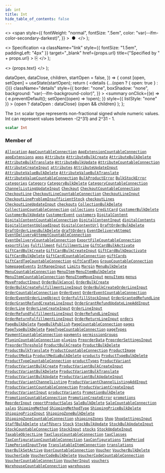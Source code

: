 ```yaml
---
id: int
title: Int
hide_table_of_contents: false
---
```


  <>
    <span
      style={{
        fontWeight: "normal",
        fontSize: ".5em",
        color: "var(--ifm-color-secondary-darkest)",
      }}
    >
      &nbsp;●&nbsp;
    </span>
  </>
);

  <>
    Specification
    <a
      className="link"
      style={{ fontSize: "1.5em", paddingLeft: "4px" }}
      target="\_blank"
      href={props.url}
      title={"Specified by " + props.url}
    >
      ⎘
    </a>
  </>
);

  <>
    <span className={props.class}>{props.text}</span>
  </>
);


  dataOpen,
  dataClose,
  children,
  startOpen = false,
}) => {
  const [open, setOpen] = useState(startOpen);
  return (
    <details
      {...(open ? { open: true } : {})}
      className="details"
      style={{
        border: "none",
        boxShadow: "none",
        background: "var(--ifm-background-color)",
      }}
    >
      <summary
        onClick={(e) => {
          e.preventDefault();
          setOpen((open) => !open);
        }}
        style={{ listStyle: "none" }}
      >
        {open ? dataOpen : dataClose}
      </summary>
      {open && children}
    </details>
  );
};

The `Int` scalar type represents non-fractional signed whole numeric values. Int can represent values between -(2^31) and 2^31 - 1.

```graphql
scalar Int
```

### Member of

[`Allocation`](../../../api-reference/products/objects/allocation) <Badge class="badge badge--secondary" text="object"/><Bullet />[`AppCountableConnection`](../../../api-reference/apps/objects/app-countable-connection) <Badge class="badge badge--secondary" text="object"/><Bullet />[`AppExtensionCountableConnection`](../../../api-reference/apps/objects/app-extension-countable-connection) <Badge class="badge badge--secondary" text="object"/><Bullet />[`appExtensions`](../../../api-reference/apps/queries/app-extensions) <Badge class="badge badge--secondary" text="query"/><Bullet />[`apps`](../../../api-reference/apps/queries/apps) <Badge class="badge badge--secondary" text="query"/><Bullet />[`Attribute`](../../../api-reference/attributes/objects/attribute) <Badge class="badge badge--secondary" text="object"/><Bullet />[`AttributeBulkCreate`](../../../api-reference/attributes/objects/attribute-bulk-create) <Badge class="badge badge--secondary" text="object"/><Bullet />[`AttributeBulkDelete`](../../../api-reference/attributes/objects/attribute-bulk-delete) <Badge class="badge badge--secondary" text="object"/><Bullet />[`AttributeBulkTranslate`](../../../api-reference/attributes/objects/attribute-bulk-translate) <Badge class="badge badge--secondary" text="object"/><Bullet />[`AttributeBulkUpdate`](../../../api-reference/attributes/objects/attribute-bulk-update) <Badge class="badge badge--secondary" text="object"/><Bullet />[`AttributeCountableConnection`](../../../api-reference/attributes/objects/attribute-countable-connection) <Badge class="badge badge--secondary" text="object"/><Bullet />[`AttributeCreateInput`](../../../api-reference/attributes/inputs/attribute-create-input) <Badge class="badge badge--secondary" text="input"/><Bullet />[`attributes`](../../../api-reference/attributes/queries/attributes) <Badge class="badge badge--secondary" text="query"/><Bullet />[`AttributeUpdateInput`](../../../api-reference/attributes/inputs/attribute-update-input) <Badge class="badge badge--secondary" text="input"/><Bullet />[`AttributeValueBulkDelete`](../../../api-reference/attributes/objects/attribute-value-bulk-delete) <Badge class="badge badge--secondary" text="object"/><Bullet />[`AttributeValueBulkTranslate`](../../../api-reference/attributes/objects/attribute-value-bulk-translate) <Badge class="badge badge--secondary" text="object"/><Bullet />[`AttributeValueCountableConnection`](../../../api-reference/attributes/objects/attribute-value-countable-connection) <Badge class="badge badge--secondary" text="object"/><Bullet />[`BulkProductError`](../../../api-reference/products/objects/bulk-product-error) <Badge class="badge badge--secondary" text="object"/><Bullet />[`BulkStockError`](../../../api-reference/products/objects/bulk-stock-error) <Badge class="badge badge--secondary" text="object"/><Bullet />[`categories`](../../../api-reference/products/queries/categories) <Badge class="badge badge--secondary" text="query"/><Bullet />[`Category`](../../../api-reference/products/objects/category) <Badge class="badge badge--secondary" text="object"/><Bullet />[`CategoryBulkDelete`](../../../api-reference/products/objects/category-bulk-delete) <Badge class="badge badge--secondary" text="object"/><Bullet />[`CategoryCountableConnection`](../../../api-reference/products/objects/category-countable-connection) <Badge class="badge badge--secondary" text="object"/><Bullet />[`ChannelListingUpdateInput`](../../../api-reference/products/inputs/channel-listing-update-input) <Badge class="badge badge--secondary" text="input"/><Bullet />[`Checkout`](../../../api-reference/checkout/objects/checkout) <Badge class="badge badge--secondary" text="object"/><Bullet />[`CheckoutCountableConnection`](../../../api-reference/checkout/objects/checkout-countable-connection) <Badge class="badge badge--secondary" text="object"/><Bullet />[`CheckoutLine`](../../../api-reference/checkout/objects/checkout-line) <Badge class="badge badge--secondary" text="object"/><Bullet />[`CheckoutLineCountableConnection`](../../../api-reference/checkout/objects/checkout-line-countable-connection) <Badge class="badge badge--secondary" text="object"/><Bullet />[`CheckoutLineInput`](../../../api-reference/checkout/inputs/checkout-line-input) <Badge class="badge badge--secondary" text="input"/><Bullet />[`CheckoutLineProblemInsufficientStock`](../../../api-reference/checkout/objects/checkout-line-problem-insufficient-stock) <Badge class="badge badge--secondary" text="object"/><Bullet />[`checkoutLines`](../../../api-reference/checkout/queries/checkout-lines) <Badge class="badge badge--secondary" text="query"/><Bullet />[`CheckoutLineUpdateInput`](../../../api-reference/checkout/inputs/checkout-line-update-input) <Badge class="badge badge--secondary" text="input"/><Bullet />[`checkouts`](../../../api-reference/checkout/queries/checkouts) <Badge class="badge badge--secondary" text="query"/><Bullet />[`CollectionBulkDelete`](../../../api-reference/products/objects/collection-bulk-delete) <Badge class="badge badge--secondary" text="object"/><Bullet />[`CollectionCountableConnection`](../../../api-reference/products/objects/collection-countable-connection) <Badge class="badge badge--secondary" text="object"/><Bullet />[`collections`](../../../api-reference/products/queries/collections) <Badge class="badge badge--secondary" text="query"/><Bullet />[`CreditCard`](../../../api-reference/payments/objects/credit-card) <Badge class="badge badge--secondary" text="object"/><Bullet />[`CustomerBulkDelete`](../../../api-reference/users/objects/customer-bulk-delete) <Badge class="badge badge--secondary" text="object"/><Bullet />[`CustomerBulkUpdate`](../../../api-reference/users/objects/customer-bulk-update) <Badge class="badge badge--secondary" text="object"/><Bullet />[`CustomerEvent`](../../../api-reference/users/objects/customer-event) <Badge class="badge badge--secondary" text="object"/><Bullet />[`customers`](../../../api-reference/users/queries/customers) <Badge class="badge badge--secondary" text="query"/><Bullet />[`DigitalContent`](../../../api-reference/products/objects/digital-content) <Badge class="badge badge--secondary" text="object"/><Bullet />[`DigitalContentCountableConnection`](../../../api-reference/products/objects/digital-content-countable-connection) <Badge class="badge badge--secondary" text="object"/><Bullet />[`DigitalContentInput`](../../../api-reference/products/inputs/digital-content-input) <Badge class="badge badge--secondary" text="input"/><Bullet />[`digitalContents`](../../../api-reference/products/queries/digital-contents) <Badge class="badge badge--secondary" text="query"/><Bullet />[`DigitalContentUploadInput`](../../../api-reference/products/inputs/digital-content-upload-input) <Badge class="badge badge--secondary" text="input"/><Bullet />[`DigitalContentUrl`](../../../api-reference/products/objects/digital-content-url) <Badge class="badge badge--secondary" text="object"/><Bullet />[`DraftOrderBulkDelete`](../../../api-reference/orders/objects/draft-order-bulk-delete) <Badge class="badge badge--secondary" text="object"/><Bullet />[`DraftOrderLinesBulkDelete`](../../../api-reference/orders/objects/draft-order-lines-bulk-delete) <Badge class="badge badge--secondary" text="object"/><Bullet />[`draftOrders`](../../../api-reference/orders/queries/draft-orders) <Badge class="badge badge--secondary" text="query"/><Bullet />[`EventDeliveryAttempt`](../../../api-reference/webhooks/objects/event-delivery-attempt) <Badge class="badge badge--secondary" text="object"/><Bullet />[`EventDeliveryAttemptCountableConnection`](../../../api-reference/miscellaneous/objects/event-delivery-attempt-countable-connection) <Badge class="badge badge--secondary" text="object"/><Bullet />[`EventDeliveryCountableConnection`](../../../api-reference/miscellaneous/objects/event-delivery-countable-connection) <Badge class="badge badge--secondary" text="object"/><Bullet />[`ExportFileCountableConnection`](../../../api-reference/miscellaneous/objects/export-file-countable-connection) <Badge class="badge badge--secondary" text="object"/><Bullet />[`exportFiles`](../../../api-reference/miscellaneous/queries/export-files) <Badge class="badge badge--secondary" text="query"/><Bullet />[`Fulfillment`](../../../api-reference/orders/objects/fulfillment) <Badge class="badge badge--secondary" text="object"/><Bullet />[`FulfillmentLine`](../../../api-reference/orders/objects/fulfillment-line) <Badge class="badge badge--secondary" text="object"/><Bullet />[`GiftCardBulkActivate`](../../../api-reference/gift-cards/objects/gift-card-bulk-activate) <Badge class="badge badge--secondary" text="object"/><Bullet />[`GiftCardBulkCreate`](../../../api-reference/gift-cards/objects/gift-card-bulk-create) <Badge class="badge badge--secondary" text="object"/><Bullet />[`GiftCardBulkCreateInput`](../../../api-reference/gift-cards/inputs/gift-card-bulk-create-input) <Badge class="badge badge--secondary" text="input"/><Bullet />[`GiftCardBulkDeactivate`](../../../api-reference/gift-cards/objects/gift-card-bulk-deactivate) <Badge class="badge badge--secondary" text="object"/><Bullet />[`GiftCardBulkDelete`](../../../api-reference/gift-cards/objects/gift-card-bulk-delete) <Badge class="badge badge--secondary" text="object"/><Bullet />[`GiftCardCountableConnection`](../../../api-reference/gift-cards/objects/gift-card-countable-connection) <Badge class="badge badge--secondary" text="object"/><Bullet />[`giftCards`](../../../api-reference/gift-cards/queries/gift-cards) <Badge class="badge badge--secondary" text="query"/><Bullet />[`GiftCardTagCountableConnection`](../../../api-reference/gift-cards/objects/gift-card-tag-countable-connection) <Badge class="badge badge--secondary" text="object"/><Bullet />[`giftCardTags`](../../../api-reference/gift-cards/queries/gift-card-tags) <Badge class="badge badge--secondary" text="query"/><Bullet />[`GroupCountableConnection`](../../../api-reference/users/objects/group-countable-connection) <Badge class="badge badge--secondary" text="object"/><Bullet />[`homepageEvents`](../../../api-reference/orders/queries/homepage-events) <Badge class="badge badge--secondary" text="query"/><Bullet />[`IntRangeInput`](../../../api-reference/miscellaneous/inputs/int-range-input) <Badge class="badge badge--secondary" text="input"/><Bullet />[`Limits`](../../../api-reference/miscellaneous/objects/limits) <Badge class="badge badge--secondary" text="object"/><Bullet />[`Margin`](../../../api-reference/products/objects/margin) <Badge class="badge badge--secondary" text="object"/><Bullet />[`MenuBulkDelete`](../../../api-reference/menu/objects/menu-bulk-delete) <Badge class="badge badge--secondary" text="object"/><Bullet />[`MenuCountableConnection`](../../../api-reference/menu/objects/menu-countable-connection) <Badge class="badge badge--secondary" text="object"/><Bullet />[`MenuItem`](../../../api-reference/menu/objects/menu-item) <Badge class="badge badge--secondary" text="object"/><Bullet />[`MenuItemBulkDelete`](../../../api-reference/menu/objects/menu-item-bulk-delete) <Badge class="badge badge--secondary" text="object"/><Bullet />[`MenuItemCountableConnection`](../../../api-reference/menu/objects/menu-item-countable-connection) <Badge class="badge badge--secondary" text="object"/><Bullet />[`MenuItemMoveInput`](../../../api-reference/miscellaneous/inputs/menu-item-move-input) <Badge class="badge badge--secondary" text="input"/><Bullet />[`menuItems`](../../../api-reference/menu/queries/menu-items) <Badge class="badge badge--secondary" text="query"/><Bullet />[`menus`](../../../api-reference/menu/queries/menus) <Badge class="badge badge--secondary" text="query"/><Bullet />[`MoveProductInput`](../../../api-reference/products/inputs/move-product-input) <Badge class="badge badge--secondary" text="input"/><Bullet />[`OrderBulkCancel`](../../../api-reference/orders/objects/order-bulk-cancel) <Badge class="badge badge--secondary" text="object"/><Bullet />[`OrderBulkCreate`](../../../api-reference/orders/objects/order-bulk-create) <Badge class="badge badge--secondary" text="object"/><Bullet />[`OrderBulkCreateFulfillmentLineInput`](../../../api-reference/orders/inputs/order-bulk-create-fulfillment-line-input) <Badge class="badge badge--secondary" text="input"/><Bullet />[`OrderBulkCreateOrderLineInput`](../../../api-reference/orders/inputs/order-bulk-create-order-line-input) <Badge class="badge badge--secondary" text="input"/><Bullet />[`OrderCountableConnection`](../../../api-reference/orders/objects/order-countable-connection) <Badge class="badge badge--secondary" text="object"/><Bullet />[`OrderEvent`](../../../api-reference/orders/objects/order-event) <Badge class="badge badge--secondary" text="object"/><Bullet />[`OrderEventCountableConnection`](../../../api-reference/orders/objects/order-event-countable-connection) <Badge class="badge badge--secondary" text="object"/><Bullet />[`OrderEventOrderLineObject`](../../../api-reference/orders/objects/order-event-order-line-object) <Badge class="badge badge--secondary" text="object"/><Bullet />[`OrderFulfillStockInput`](../../../api-reference/orders/inputs/order-fulfill-stock-input) <Badge class="badge badge--secondary" text="input"/><Bullet />[`OrderGrantedRefundLine`](../../../api-reference/miscellaneous/objects/order-granted-refund-line) <Badge class="badge badge--secondary" text="object"/><Bullet />[`OrderGrantRefundCreateLineInput`](../../../api-reference/orders/inputs/order-grant-refund-create-line-input) <Badge class="badge badge--secondary" text="input"/><Bullet />[`OrderGrantRefundUpdateLineAddInput`](../../../api-reference/orders/inputs/order-grant-refund-update-line-add-input) <Badge class="badge badge--secondary" text="input"/><Bullet />[`OrderLine`](../../../api-reference/orders/objects/order-line) <Badge class="badge badge--secondary" text="object"/><Bullet />[`OrderLineCreateInput`](../../../api-reference/orders/inputs/order-line-create-input) <Badge class="badge badge--secondary" text="input"/><Bullet />[`OrderLineInput`](../../../api-reference/orders/inputs/order-line-input) <Badge class="badge badge--secondary" text="input"/><Bullet />[`OrderRefundFulfillmentLineInput`](../../../api-reference/orders/inputs/order-refund-fulfillment-line-input) <Badge class="badge badge--secondary" text="input"/><Bullet />[`OrderRefundLineInput`](../../../api-reference/orders/inputs/order-refund-line-input) <Badge class="badge badge--secondary" text="input"/><Bullet />[`OrderReturnFulfillmentLineInput`](../../../api-reference/orders/inputs/order-return-fulfillment-line-input) <Badge class="badge badge--secondary" text="input"/><Bullet />[`OrderReturnLineInput`](../../../api-reference/orders/inputs/order-return-line-input) <Badge class="badge badge--secondary" text="input"/><Bullet />[`orders`](../../../api-reference/orders/queries/orders) <Badge class="badge badge--secondary" text="query"/><Bullet />[`PageBulkDelete`](../../../api-reference/pages/objects/page-bulk-delete) <Badge class="badge badge--secondary" text="object"/><Bullet />[`PageBulkPublish`](../../../api-reference/pages/objects/page-bulk-publish) <Badge class="badge badge--secondary" text="object"/><Bullet />[`PageCountableConnection`](../../../api-reference/pages/objects/page-countable-connection) <Badge class="badge badge--secondary" text="object"/><Bullet />[`pages`](../../../api-reference/pages/queries/pages) <Badge class="badge badge--secondary" text="query"/><Bullet />[`PageTypeBulkDelete`](../../../api-reference/pages/objects/page-type-bulk-delete) <Badge class="badge badge--secondary" text="object"/><Bullet />[`PageTypeCountableConnection`](../../../api-reference/pages/objects/page-type-countable-connection) <Badge class="badge badge--secondary" text="object"/><Bullet />[`pageTypes`](../../../api-reference/pages/queries/page-types) <Badge class="badge badge--secondary" text="query"/><Bullet />[`PaymentCountableConnection`](../../../api-reference/payments/objects/payment-countable-connection) <Badge class="badge badge--secondary" text="object"/><Bullet />[`payments`](../../../api-reference/payments/queries/payments) <Badge class="badge badge--secondary" text="query"/><Bullet />[`permissionGroups`](../../../api-reference/users/queries/permission-groups) <Badge class="badge badge--secondary" text="query"/><Bullet />[`PluginCountableConnection`](../../../api-reference/miscellaneous/objects/plugin-countable-connection) <Badge class="badge badge--secondary" text="object"/><Bullet />[`plugins`](../../../api-reference/miscellaneous/queries/plugins) <Badge class="badge badge--secondary" text="query"/><Bullet />[`PreorderData`](../../../api-reference/products/objects/preorder-data) <Badge class="badge badge--secondary" text="object"/><Bullet />[`PreorderSettingsInput`](../../../api-reference/products/inputs/preorder-settings-input) <Badge class="badge badge--secondary" text="input"/><Bullet />[`PreorderThreshold`](../../../api-reference/products/objects/preorder-threshold) <Badge class="badge badge--secondary" text="object"/><Bullet />[`ProductBulkCreate`](../../../api-reference/products/objects/product-bulk-create) <Badge class="badge badge--secondary" text="object"/><Bullet />[`ProductBulkDelete`](../../../api-reference/products/objects/product-bulk-delete) <Badge class="badge badge--secondary" text="object"/><Bullet />[`ProductBulkTranslate`](../../../api-reference/products/objects/product-bulk-translate) <Badge class="badge badge--secondary" text="object"/><Bullet />[`ProductCountableConnection`](../../../api-reference/products/objects/product-countable-connection) <Badge class="badge badge--secondary" text="object"/><Bullet />[`ProductImage`](../../../api-reference/products/objects/product-image) <Badge class="badge badge--secondary" text="object"/><Bullet />[`ProductMedia`](../../../api-reference/products/objects/product-media) <Badge class="badge badge--secondary" text="object"/><Bullet />[`ProductMediaBulkDelete`](../../../api-reference/products/objects/product-media-bulk-delete) <Badge class="badge badge--secondary" text="object"/><Bullet />[`products`](../../../api-reference/products/queries/products) <Badge class="badge badge--secondary" text="query"/><Bullet />[`ProductTypeBulkDelete`](../../../api-reference/products/objects/product-type-bulk-delete) <Badge class="badge badge--secondary" text="object"/><Bullet />[`ProductTypeCountableConnection`](../../../api-reference/products/objects/product-type-countable-connection) <Badge class="badge badge--secondary" text="object"/><Bullet />[`productTypes`](../../../api-reference/products/queries/product-types) <Badge class="badge badge--secondary" text="query"/><Bullet />[`ProductVariant`](../../../api-reference/products/objects/product-variant) <Badge class="badge badge--secondary" text="object"/><Bullet />[`ProductVariantBulkCreate`](../../../api-reference/products/objects/product-variant-bulk-create) <Badge class="badge badge--secondary" text="object"/><Bullet />[`ProductVariantBulkCreateInput`](../../../api-reference/products/inputs/product-variant-bulk-create-input) <Badge class="badge badge--secondary" text="input"/><Bullet />[`ProductVariantBulkDelete`](../../../api-reference/products/objects/product-variant-bulk-delete) <Badge class="badge badge--secondary" text="object"/><Bullet />[`ProductVariantBulkTranslate`](../../../api-reference/products/objects/product-variant-bulk-translate) <Badge class="badge badge--secondary" text="object"/><Bullet />[`ProductVariantBulkUpdate`](../../../api-reference/products/objects/product-variant-bulk-update) <Badge class="badge badge--secondary" text="object"/><Bullet />[`ProductVariantBulkUpdateInput`](../../../api-reference/products/inputs/product-variant-bulk-update-input) <Badge class="badge badge--secondary" text="input"/><Bullet />[`ProductVariantChannelListing`](../../../api-reference/products/objects/product-variant-channel-listing) <Badge class="badge badge--secondary" text="object"/><Bullet />[`ProductVariantChannelListingAddInput`](../../../api-reference/products/inputs/product-variant-channel-listing-add-input) <Badge class="badge badge--secondary" text="input"/><Bullet />[`ProductVariantCountableConnection`](../../../api-reference/products/objects/product-variant-countable-connection) <Badge class="badge badge--secondary" text="object"/><Bullet />[`ProductVariantCreateInput`](../../../api-reference/products/inputs/product-variant-create-input) <Badge class="badge badge--secondary" text="input"/><Bullet />[`ProductVariantInput`](../../../api-reference/products/inputs/product-variant-input) <Badge class="badge badge--secondary" text="input"/><Bullet />[`productVariants`](../../../api-reference/products/queries/product-variants) <Badge class="badge badge--secondary" text="query"/><Bullet />[`PromotionBulkDelete`](../../../api-reference/discounts/objects/promotion-bulk-delete) <Badge class="badge badge--secondary" text="object"/><Bullet />[`PromotionCountableConnection`](../../../api-reference/discounts/objects/promotion-countable-connection) <Badge class="badge badge--secondary" text="object"/><Bullet />[`PromotionCreateError`](../../../api-reference/miscellaneous/objects/promotion-create-error) <Badge class="badge badge--secondary" text="object"/><Bullet />[`promotions`](../../../api-reference/discounts/queries/promotions) <Badge class="badge badge--secondary" text="query"/><Bullet />[`ReorderInput`](../../../api-reference/miscellaneous/inputs/reorder-input) <Badge class="badge badge--secondary" text="input"/><Bullet />[`reportProductSales`](../../../api-reference/products/queries/report-product-sales) <Badge class="badge badge--secondary" text="query"/><Bullet />[`SaleBulkDelete`](../../../api-reference/discounts/objects/sale-bulk-delete) <Badge class="badge badge--secondary" text="object"/><Bullet />[`SaleCountableConnection`](../../../api-reference/discounts/objects/sale-countable-connection) <Badge class="badge badge--secondary" text="object"/><Bullet />[`sales`](../../../api-reference/discounts/queries/sales) <Badge class="badge badge--secondary" text="query"/><Bullet />[`ShippingMethod`](../../../api-reference/shipping/objects/shipping-method) <Badge class="badge badge--secondary" text="object"/><Bullet />[`ShippingMethodType`](../../../api-reference/shipping/objects/shipping-method-type) <Badge class="badge badge--secondary" text="object"/><Bullet />[`ShippingPriceBulkDelete`](../../../api-reference/shipping/objects/shipping-price-bulk-delete) <Badge class="badge badge--secondary" text="object"/><Bullet />[`ShippingPriceInput`](../../../api-reference/shipping/inputs/shipping-price-input) <Badge class="badge badge--secondary" text="input"/><Bullet />[`ShippingZoneBulkDelete`](../../../api-reference/shipping/objects/shipping-zone-bulk-delete) <Badge class="badge badge--secondary" text="object"/><Bullet />[`ShippingZoneCountableConnection`](../../../api-reference/shipping/objects/shipping-zone-countable-connection) <Badge class="badge badge--secondary" text="object"/><Bullet />[`shippingZones`](../../../api-reference/shipping/queries/shipping-zones) <Badge class="badge badge--secondary" text="query"/><Bullet />[`Shop`](../../../api-reference/miscellaneous/objects/shop) <Badge class="badge badge--secondary" text="object"/><Bullet />[`ShopSettingsInput`](../../../api-reference/miscellaneous/inputs/shop-settings-input) <Badge class="badge badge--secondary" text="input"/><Bullet />[`StaffBulkDelete`](../../../api-reference/users/objects/staff-bulk-delete) <Badge class="badge badge--secondary" text="object"/><Bullet />[`staffUsers`](../../../api-reference/users/queries/staff-users) <Badge class="badge badge--secondary" text="query"/><Bullet />[`Stock`](../../../api-reference/products/objects/stock) <Badge class="badge badge--secondary" text="object"/><Bullet />[`StockBulkUpdate`](../../../api-reference/products/objects/stock-bulk-update) <Badge class="badge badge--secondary" text="object"/><Bullet />[`StockBulkUpdateInput`](../../../api-reference/products/inputs/stock-bulk-update-input) <Badge class="badge badge--secondary" text="input"/><Bullet />[`StockCountableConnection`](../../../api-reference/products/objects/stock-countable-connection) <Badge class="badge badge--secondary" text="object"/><Bullet />[`StockInput`](../../../api-reference/products/inputs/stock-input) <Badge class="badge badge--secondary" text="input"/><Bullet />[`stocks`](../../../api-reference/products/queries/stocks) <Badge class="badge badge--secondary" text="query"/><Bullet />[`StockUpdateInput`](../../../api-reference/products/inputs/stock-update-input) <Badge class="badge badge--secondary" text="input"/><Bullet />[`TaxableObjectLine`](../../../api-reference/taxes/objects/taxable-object-line) <Badge class="badge badge--secondary" text="object"/><Bullet />[`TaxClassCountableConnection`](../../../api-reference/taxes/objects/tax-class-countable-connection) <Badge class="badge badge--secondary" text="object"/><Bullet />[`taxClasses`](../../../api-reference/taxes/queries/tax-classes) <Badge class="badge badge--secondary" text="query"/><Bullet />[`TaxConfigurationCountableConnection`](../../../api-reference/taxes/objects/tax-configuration-countable-connection) <Badge class="badge badge--secondary" text="object"/><Bullet />[`taxConfigurations`](../../../api-reference/taxes/queries/tax-configurations) <Badge class="badge badge--secondary" text="query"/><Bullet />[`TimePeriod`](../../../api-reference/miscellaneous/objects/time-period) <Badge class="badge badge--secondary" text="object"/><Bullet />[`TimePeriodInputType`](../../../api-reference/miscellaneous/inputs/time-period-input-type) <Badge class="badge badge--secondary" text="input"/><Bullet />[`TranslatableItemConnection`](../../../api-reference/miscellaneous/objects/translatable-item-connection) <Badge class="badge badge--secondary" text="object"/><Bullet />[`translations`](../../../api-reference/miscellaneous/queries/translations) <Badge class="badge badge--secondary" text="query"/><Bullet />[`UserBulkSetActive`](../../../api-reference/users/objects/user-bulk-set-active) <Badge class="badge badge--secondary" text="object"/><Bullet />[`UserCountableConnection`](../../../api-reference/users/objects/user-countable-connection) <Badge class="badge badge--secondary" text="object"/><Bullet />[`Voucher`](../../../api-reference/discounts/objects/voucher) <Badge class="badge badge--secondary" text="object"/><Bullet />[`VoucherBulkDelete`](../../../api-reference/discounts/objects/voucher-bulk-delete) <Badge class="badge badge--secondary" text="object"/><Bullet />[`VoucherCode`](../../../api-reference/miscellaneous/objects/voucher-code) <Badge class="badge badge--secondary" text="object"/><Bullet />[`VoucherCodeBulkDelete`](../../../api-reference/miscellaneous/objects/voucher-code-bulk-delete) <Badge class="badge badge--secondary" text="object"/><Bullet />[`VoucherCodeCountableConnection`](../../../api-reference/discounts/objects/voucher-code-countable-connection) <Badge class="badge badge--secondary" text="object"/><Bullet />[`VoucherCountableConnection`](../../../api-reference/discounts/objects/voucher-countable-connection) <Badge class="badge badge--secondary" text="object"/><Bullet />[`VoucherInput`](../../../api-reference/discounts/inputs/voucher-input) <Badge class="badge badge--secondary" text="input"/><Bullet />[`vouchers`](../../../api-reference/discounts/queries/vouchers) <Badge class="badge badge--secondary" text="query"/><Bullet />[`WarehouseCountableConnection`](../../../api-reference/products/objects/warehouse-countable-connection) <Badge class="badge badge--secondary" text="object"/><Bullet />[`warehouses`](../../../api-reference/products/queries/warehouses) <Badge class="badge badge--secondary" text="query"/>
